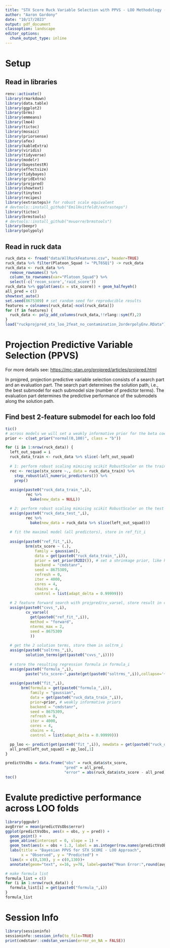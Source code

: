 ---
title: "STX Score Ruck Variable Selection with PPVS - LOO Methodology (2 Features)"
author: "Aaron Gardony"
date: "10/17/2023"
output: pdf_document
classoption: landscape
editor_options:
  chunk_output_type: inline
---

# Setup

## Read in libraries

```{r import libraries, echo=TRUE, message=FALSE, warning=FALSE}
renv::activate()
library(rmarkdown)
library(data.table)
library(ggplot2)
library(brms)
library(emmeans)
library(lme4)
library(tictoc)
library(mosaic)
library(priorsense)
library(afex)
library(kableExtra)
library(viridis)
library(tidyverse)
library(modelr)
library(bayestestR)
library(effectsize)
library(tidybayes)
library(gridExtra)
library(projpred)
library(showtext)
library(tinytex)
library(recipes)
library(extrasteps)# for robust scale equivalent
# devtools::install_github("EmilHvitfeldt/extrasteps")
library(tictoc)
library(brmstools)
# devtools::install_github("mvuorre/brmstools")
library(beepr)
library(polypoly)
```
\newpage

## Read in ruck data    

```{r read data and set up, message=FALSE, warning=FALSE}
ruck_data <- fread("data/AllRuckFeatures.csv", header=TRUE)
ruck_data %>% filter(Platoon_Squad != "PLT6SQ1") -> ruck_data
ruck_data <- ruck_data %>%
  remove_rownames() %>% 
  column_to_rownames(var="Platoon_Squad") %>% 
  select(-c('recon_score','raid_score'))
ruck_data %>% ggplot(aes(x = stx_score)) + geom_halfeyeh()
all_pred = c()
showtext_auto()
set.seed(8675309) # set random seed for reproducible results
features = colnames(ruck_data[-ncol(ruck_data)])
for (f in features) {
  ruck_data <- poly_add_columns(ruck_data,!!rlang::sym(f),2)
}
load("ruckprojpred_stx_loo_2feat_no_contamination_2orderpolyEnv.RData") # uncomment when knitting
```
\newpage

# Projection Predictive Variable Selection (PPVS)

For more details see: <https://mc-stan.org/projpred/articles/projpred.html>

In projpred, projection predictive variable selection consists of a search part and an evaluation part. The search part determines the solution path, i.e., the best submodel for each submodel size (number of predictor terms). The evaluation part determines the predictive performance of the submodels along the solution path.

## Find best 2-feature submodel for each loo fold

```{r compute best fit model, eval=FALSE, include=TRUE}
tic()
# across models we will set a weakly informative prior for the beta coefficients
prior <- c(set_prior("normal(0,100)", class = "b"))

for (i in 1:nrow(ruck_data)) {
  left_out_squad = i
  ruck_data_train <- ruck_data %>% slice(-left_out_squad)
  
  # 1: perform robust scaling mimicing scikit RobustScaler on the training data for this iteration
  rec <- recipe(stx_score ~., data = ruck_data_train) %>% 
    step_robust(all_numeric_predictors()) %>% 
    prep()
  
  assign(paste0("ruck_data_train_",i),
         rec %>% 
           bake(new_data = NULL))

  # 2: perform robust scaling mimicing scikit RobustScaler on the test datum for this iteration
  assign(paste0("ruck_data_test_",i),
         rec %>% 
           bake(new_data = ruck_data %>% slice(left_out_squad)))
  
  # fit the maximal model (all predictors), store in ref_fit_i
  
  assign(paste0("ref_fit_",i),
         brm(stx_score ~ (.),
             family = gaussian(),
             data = get(paste0("ruck_data_train_",i)),
             prior = set_prior(R2D2()), # set a shrinkage prior, like horseshoe or R2D2
             backend = "cmdstanr",
             seed = 8675309,
             refresh = 0,
             iter = 4000,
             cores = 4,
             chains = 4,
             control = list(adapt_delta = 0.99999)))
  
  # 2 feature forward search with projpred/cv_varsel, store result in cvvs_i
  assign(paste0("cvvs_",i),
         cv_varsel(
           get(paste0("ref_fit_",i)),
           method = "forward",
           nterms_max = 2,
           seed = 8675309
           ))
         
  # get the 2 solution terms, store them in soltrm_i
  assign(paste0("soltrms_",i),
         solution_terms(get(paste0("cvvs_",i))))
  
  # store the resulting regression formula in formula_i 
  assign(paste0("formula_",i),
         paste("stx_score~",paste(get(paste0("soltrms_",i)),collapse='+'),collapse = ''))
  
  assign(paste0("fit_",i),
       brm(formula = get(paste0("formula_",i)),
           family = "gaussian",
           data = get(paste0("ruck_data_train_",i)),
           prior=prior, # weakly informative priors
           backend = "cmdstanr",
           seed = 8675309,
           refresh = 0,
           iter = 4000,
           cores = 4,
           chains = 4,
           control = list(adapt_delta = 0.99999)))

  pp_loo <- predict(get(paste0("fit_",i)), newdata = get(paste0("ruck_data_test_",i)))
  all_pred[left_out_squad] = pp_loo[,1]
}

predictVsObs = data.frame("obs" = ruck_data$stx_score,
                          "pred" = all_pred,
                          "error" = abs(ruck_data$stx_score - all_pred))
toc()
```
# Evalute predictive performance across LOO folds
```{r}
library(ggpubr)
avgError = mean(predictVsObs$error)
ggplot(predictVsObs, aes(x = obs, y = pred)) +
  geom_point() +
  geom_abline(intercept = 0, slope = 1) +
  geom_text(aes(x = obs + 1.3, label = as.integer(row.names(predictVsObs)))) +
  labs(title = "Bayesian PPVS for STX SCORE - LOO Approach",
       x = "Observed", y = "Predicted") + 
  lims(x = c(0,130), y = c(0,130))+
  annotate(geom="text", x=16, y=78, label=paste("Mean Error:",round(avgError,2),"%",sep=""), color="red")
```
\newpage
```{r}
# make formula list
formula_list = c()
for (i in 1:nrow(ruck_data)) {
  formula_list[i] = get(paste0("formula_",i))
}
formula_list
```


\newpage

# Session Info

```{r session info}
library(sessioninfo)
sessioninfo::session_info(to_file=TRUE)
print(cmdstanr::cmdstan_version(error_on_NA = FALSE))
```
